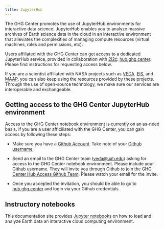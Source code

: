 ```yaml
---
title: JupyterHub
---
```


The GHG Center promotes the use of JupyterHub environments for interactive data science. JupyterHub enables you to analyze massive archives of Earth science data in the cloud in an interactive environment that alleviates the complexities of managing compute resources (virtual machines, roles and permissions, etc).

Users affiliated with the GHG Center can get access to a dedicated JupyterHub service, provided in collaboration with [2i2c](https://2i2c.org/): [hub.ghg.center](https://hub.ghg.center/). Please find instructions for requesting access below.

If you are a scientist affiliated with NASA projects such as [VEDA](https://nasa-impact.github.io/veda-docs/), [EIS](https://eis.smce.nasa.gov/about.html), and [MAAP](https://ops.maap-project.org), you can also keep using the resources provided by these projects. Through the use of open-source technology, we make sure our services are interoperable and exchangeable.


## Getting access to the GHG Center JupyterHub environment

Access to the GHG Center notebook environment is currently on an as-need basis. If you are a user afficiliated with the GHG Center, you can gain access by following these steps:

* Make sure you have a [Github Account](https://docs.github.com/en/get-started/signing-up-for-github/signing-up-for-a-new-github-account). Take note of your [Github username](https://docs.github.com/en/account-and-profile/setting-up-and-managing-your-personal-account-on-github/managing-email-preferences/remembering-your-github-username-or-email)

* Send an email to the GHG Center team ([veda@uah.edu](mailto:veda@uah.edu)) asking for access to the GHG Center notebook environment. Please include your Github username. They will invite you through Github to join the [GHG Center Hub Access Github Team](https://github.com/orgs/US-GHG-Center/teams/ghgc-hub-access). Please watch your email for the invite.

* Once you accepted the invitation, you should be able to go to [hub.ghg.center](https://hub.ghg.center/) and login via your Github credentials.


## Instructory notebooks

This documentation site provides [Jupyter notebooks](../user_data_notebooks/casagfed-carbonflux-monthgrid-v3_User_Notebook.ipynb) on how to load and analyze Earth data an interactive cloud computing environment.
